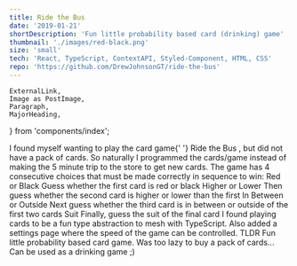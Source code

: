 ```yaml
---
title: Ride the Bus
date: '2019-01-21'
shortDescription: 'Fun little probability based card (drinking) game'
thumbnail: './images/red-black.png'
size: 'small'
tech: 'React, TypeScript, ContextAPI, Styled-Component, HTML, CSS'
repo: 'https://github.com/DrewJohnsonGT/ride-the-bus'
---
```


    ExternalLink,
    Image as PostImage,
    Paragraph,
    MajorHeading,
} from 'components/index';

<Paragraph>
    I found myself wanting to play the card game{' '}
    <ExternalLink to='https://en.wikipedia.org/wiki/Ride_the_bus'>
        Ride the Bus
    </ExternalLink>
    , but did not have a pack of cards. So naturally I programmed the cards/game
    instead of making the 5 minute trip to the store to get new cards.
</Paragraph>
<Paragraph>
    The game has 4 consecutive choices that must be made correctly in sequence
    to win:
</Paragraph>
<MajorHeading center>Red or Black</MajorHeading>
<Paragraph>Guess whether the first card is red or black</Paragraph>
<PostImage src='red-black.gif' dir='ride-the-bus' gif />
<MajorHeading center>Higher or Lower</MajorHeading>
<Paragraph>
    Then guess whether the second card is higher or lower than the first
</Paragraph>
<PostImage src='higher-lower.gif' dir='ride-the-bus' gif />
<MajorHeading center>In Between or Outside</MajorHeading>
<Paragraph>
    Next guess whether the third card is in between or outside of the first two
    cards
</Paragraph>
<PostImage src='inbetween-outside.gif' dir='ride-the-bus' gif />
<MajorHeading center>Suit</MajorHeading>
<Paragraph>Finally, guess the suit of the final card</Paragraph>
<PostImage src='suit.gif' dir='ride-the-bus' gif />
<Paragraph>
    I found playing cards to be a fun type abstraction to mesh with TypeScript.
    Also added a settings page where the speed of the game can be controlled.
</Paragraph>
<MajorHeading>TLDR</MajorHeading>
Fun little probability based card game. Was too lazy to buy a pack of cards...
Can be used as a drinking game ;)
